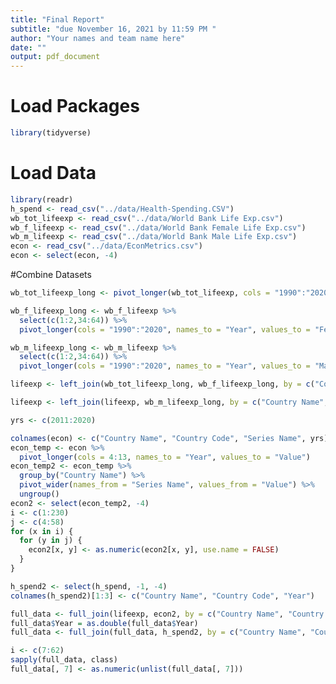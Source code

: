 ```yaml
---
title: "Final Report"
subtitle: "due November 16, 2021 by 11:59 PM "
author: "Your names and team name here"
date: ""
output: pdf_document
---
```


# Load Packages

```r
library(tidyverse) 
``` 

# Load Data
```r
library(readr)
h_spend <- read_csv("../data/Health-Spending.CSV")
wb_tot_lifeexp <- read_csv("../data/World Bank Life Exp.csv")
wb_f_lifeexp <- read_csv("../data/World Bank Female Life Exp.csv")
wb_m_lifeexp <- read_csv("../data/World Bank Male Life Exp.csv")
econ <- read_csv("../data/EconMetrics.csv")
econ <- select(econ, -4)
```

#Combine Datasets
```r
wb_tot_lifeexp_long <- pivot_longer(wb_tot_lifeexp, cols = "1990":"2020", names_to = "Year", values_to = "Total Life Expectancy")

wb_f_lifeexp_long <- wb_f_lifeexp %>%
  select(c(1:2,34:64)) %>%
  pivot_longer(cols = "1990":"2020", names_to = "Year", values_to = "Female Life Expectancy")

wb_m_lifeexp_long <- wb_m_lifeexp %>%
  select(c(1:2,34:64)) %>%
  pivot_longer(cols = "1990":"2020", names_to = "Year", values_to = "Male Life Expectancy")

lifeexp <- left_join(wb_tot_lifeexp_long, wb_f_lifeexp_long, by = c("Country Name", "Country Code", "Year"))

lifeexp <- left_join(lifeexp, wb_m_lifeexp_long, by = c("Country Name", "Country Code", "Year"))
```

```r
yrs <- c(2011:2020)

colnames(econ) <- c("Country Name", "Country Code", "Series Name", yrs)
econ_temp <- econ %>%
  pivot_longer(cols = 4:13, names_to = "Year", values_to = "Value")
econ_temp2 <- econ_temp %>%
  group_by("Country Name") %>%
  pivot_wider(names_from = "Series Name", values_from = "Value") %>%
  ungroup()
econ2 <- select(econ_temp2, -4)
i <- c(1:230)
j <- c(4:58)
for (x in i) {
  for (y in j) {
    econ2[x, y] <- as.numeric(econ2[x, y], use.name = FALSE)
  }
}
```
```r
h_spend2 <- select(h_spend, -1, -4)
colnames(h_spend2)[1:3] <- c("Country Name", "Country Code", "Year")
```

```r
full_data <- full_join(lifeexp, econ2, by = c("Country Name", "Country Code", "Year"))
full_data$Year = as.double(full_data$Year)
full_data <- full_join(full_data, h_spend2, by = c("Country Name", "Country Code", "Year"))
```

```r
i <- c(7:62)
sapply(full_data, class)
full_data[, 7] <- as.numeric(unlist(full_data[, 7]))
```